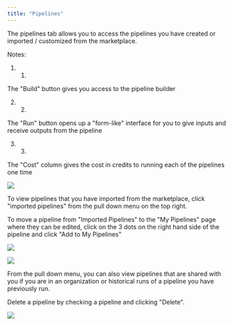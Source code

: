 ```yaml
---
title: "Pipelines"
---
```


The pipelines tab allows you to access the pipelines you have created or imported / customized from the marketplace.

Notes:

1. 1.  
The "Build" button gives you access to the pipeline builder

2. 2.  
The "Run" button opens up a "form-like" interface for you to give inputs and receive outputs from the pipeline

3. 3.  
The "Cost" column gives the cost in credits to running each of the pipelines one time

![](/images/vectorshift/platform/Screenshot%202023-08-02%20at%202.24.56%20PM.png)

To view pipelines that you have imported from the marketplace, click "imported pipelines" from the pull down menu on the top right. 

To move a pipeline from "Imported Pipelines" to the "My Pipelines" page where they can be edited, click on the 3 dots on the right hand side of the pipeline and click "Add to My Pipelines"


![](/images/vectorshift/platform/Screenshot%202023-08-02%20at%202.27.21%20PM.png)

![](/images/vectorshift/platform/Screenshot%202023-08-02%20at%202.27.59%20PM.png)


From the pull down menu, you can also view pipelines that are shared with you if you are in an organization or historical runs of a pipeline you have previously run.


Delete a pipeline by checking a pipeline and clicking "Delete".

![](/images/vectorshift/platform/Screenshot%202023-08-02%20at%202.29.42%20PM.png)